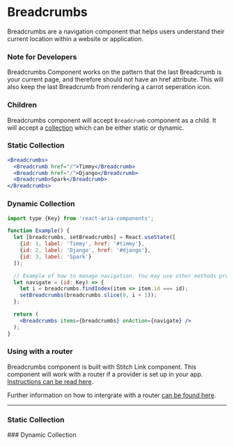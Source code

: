 
<Meta
  title='Breadcrumbs'
  of={BreadcrumbsStories}  
/>

# Breadcrumbs
Breadcrumbs are a navigation component that helps users understand their current location within a website or application.

### Note for Developers
Breadcrumbs Component works on the pattern that the last Breadcrumb is your current page, and therefore should not have an href attribute. This will also keep the last Breadcrumb from rendering a carrot seperation icon.

### Children
Breadcrumbs component will accept `Breadcrumb` component as a child. It will accept a [collection](https://react-spectrum.adobe.com/react-aria/collections.html) which can be either static or dynamic.

### Static Collection
```jsx
<Breadcrumbs>
  <Breadcrumb href="/">Timmy</Breadcrumb>
  <Breadcrumb href="/">Django</Breadcrumb>
  <Breadcrumb>Spark</Breadcrumb>
</Breadcrumbs>
```

### Dynamic Collection
```jsx
import type {Key} from 'react-aria-components';

function Example() {
  let [breadcrumbs, setBreadcrumbs] = React.useState([
    {id: 1, label: 'Timmy', href: '#timmy'},
    {id: 2, label: 'Django', href: '#django'},
    {id: 3, label: 'Spark'}
  ]);

  // Example of how to manage navigation. You may use other methods provided by the router.
  let navigate = (id: Key) => {
    let i = breadcrumbs.findIndex(item => item.id === id);
    setBreadcrumbs(breadcrumbs.slice(0, i + 1));
  };

  return (
    <Breadcrumbs items={breadcrumbs} onAction={navigate} />
  );
}
```

### Using with a router
Breadcrumbs component is built with Stitch Link component. This component will work with a router if a provider is set up in your app. [Instructions can be read here](https://react-spectrum.adobe.com/react-aria/routing.html).

Further information on how to intergrate with a router [can be found here](https://react-spectrum.adobe.com/react-aria/Breadcrumbs.html#content).

***
### Static Collection
<Canvas of={BreadcrumbsStories.Example} />
### Dynamic Collection
<Canvas of={BreadcrumbsStories.DynamicExample} />
<Controls />